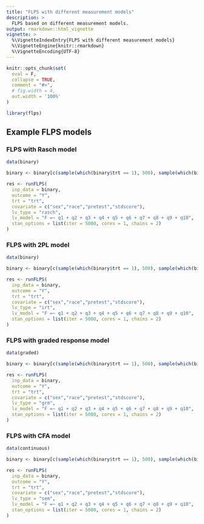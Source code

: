 ```yaml
---
title: "FLPS with different measurement models"
description: >
  FLPS based on different measurement models.
output: rmarkdown::html_vignette
vignette: >
  %\VignetteIndexEntry{FLPS with different measurement models}
  %\VignetteEngine{knitr::rmarkdown}
  %\VignetteEncoding{UTF-8}
---
```


```r
knitr::opts_chunk$set(
  eval = F,
  collapse = TRUE,
  comment = "#>",
  # fig.width = 4,
  out.width = '100%'
)
```


```r
library(flps)
```

## Example FLPS models

### FLPS with Rasch model

```r
data(binary)
```


```r
binary <- binary[c(sample(which(binary$trt == 1), 500), sample(which(binary$trt == 0), 500)),]

res <- runFLPS(
  inp_data = binary,
  outcome = "Y",
  trt = "trt",
  covariate = c("sex","race","pretest","stdscore"),
  lv_type = "rasch",
  lv_model = "F =~ q1 + q2 + q3 + q4 + q5 + q6 + q7 + q8 + q9 + q10",
  stan_options = list(iter = 5000, cores = 1, chains = 2)
)
```

### FLPS with 2PL model

```r
data(binary)
```


```r
binary <- binary[c(sample(which(binary$trt == 1), 500), sample(which(binary$trt == 0), 500)),]

res <- runFLPS(
  inp_data = binary,
  outcome = "Y",
  trt = "trt",
  covariate = c("sex","race","pretest","stdscore"),
  lv_type = "irt",
  lv_model = "F =~ q1 + q2 + q3 + q4 + q5 + q6 + q7 + q8 + q9 + q10",
  stan_options = list(iter = 5000, cores = 1, chains = 2)
)
```


### FLPS with graded response model

```r
data(graded)
```


```r
binary <- binary[c(sample(which(binary$trt == 1), 500), sample(which(binary$trt == 0), 500)),]

res <- runFLPS(
  inp_data = binary,
  outcome = "Y",
  trt = "trt",
  covariate = c("sex","race","pretest","stdscore"),
  lv_type = "grm",
  lv_model = "F =~ q1 + q2 + q3 + q4 + q5 + q6 + q7 + q8 + q9 + q10",
  stan_options = list(iter = 5000, cores = 1, chains = 2)
)
```

### FLPS with CFA model

```r
data(continuous)
```


```r
binary <- binary[c(sample(which(binary$trt == 1), 500), sample(which(binary$trt == 0), 500)),]

res <- runFLPS(
  inp_data = binary,
  outcome = "Y",
  trt = "trt",
  covariate = c("sex","race","pretest","stdscore"),
  lv_type = "sem",
  lv_model = "F =~ q1 + q2 + q3 + q4 + q5 + q6 + q7 + q8 + q9 + q10",
  stan_options = list(iter = 5000, cores = 1, chains = 2)
)
```

